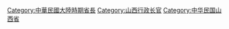 [[Category:中華民國大陸時期省長|Category:中華民國大陸時期省長]]
[[Category:山西行政长官|Category:山西行政长官]]
[[Category:中华民国山西省|Category:中华民国山西省]]